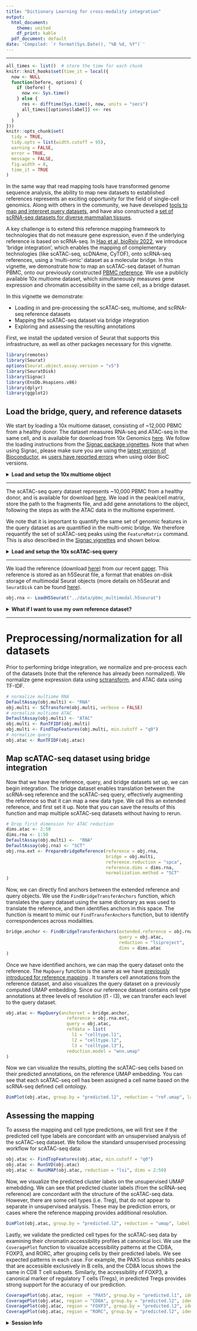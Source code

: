 ```yaml
---
title: "Dictionary Learning for cross-modality integration"
output:
  html_document:
    theme: united
    df_print: kable
  pdf_document: default
date: 'Compiled: `r format(Sys.Date(), "%B %d, %Y")`'
---
```

***
```r
all_times <- list()  # store the time for each chunk
knitr::knit_hooks$set(time_it = local({
  now <- NULL
  function(before, options) {
    if (before) {
      now <<- Sys.time()
    } else {
      res <- difftime(Sys.time(), now, units = "secs")
      all_times[[options$label]] <<- res
    }
  }
}))
knitr::opts_chunk$set(
  tidy = TRUE,
  tidy.opts = list(width.cutoff = 95),
  warning = FALSE,
  error = TRUE,
  message = FALSE,
  fig.width = 8,
  time_it = TRUE
)
```

In the same way that read mapping tools have transformed genome sequence analysis, the ability to map new datasets to established references represents an exciting opportunity for the field of single-cell genomics. Along with others in the community, we have developed [tools to map and interpret query datasets](https://satijalab.org/seurat/articles/multimodal_reference_mapping.html), and have also constructed a [set of scRNA-seq datasets for diverse mammalian tissues](http://azimuth.hubmapconsortium.org).

A key challenge is to extend this reference mapping framework to technologies that do not measure gene expression, even if the underlying reference is based on scRNA-seq. In [Hao et al, bioRxiv 2022](https://www.biorxiv.org/content/10.1101/2022.02.24.481684v1), we introduce 'bridge integration', which enables the mapping of complementary technologies (like scATAC-seq, scDNAme, CyTOF), onto scRNA-seq references, using a 'multi-omic' dataset as a molecular bridge. In this vignette, we demonstrate how to map an scATAC-seq dataset of human PBMC, onto our previously constructed [PBMC reference](https://azimuth.hubmapconsortium.org/references/human_pbmc/). We use a publicly available 10x multiome dataset, which simultaneously measures gene expression and chromatin accessibility in the same cell, as a bridge dataset.

In this vignette we demonstrate:

* Loading in and pre-processing the scATAC-seq, multiome, and scRNA-seq reference datasets
* Mapping the scATAC-seq dataset via bridge integration
* Exploring and assessing the resulting annotations 

First, we install the updated version of Seurat that supports this infrastructure, as well as other packages necessary for this vignette.

```r
library(remotes)
library(Seurat)
options(Seurat.object.assay.version = "v5")
library(SeuratDisk)
library(Signac)
library(EnsDb.Hsapiens.v86)
library(dplyr)
library(ggplot2)
```

## Load the bridge, query, and reference datasets

We start by loading a 10x multiome dataset, consisting of ~12,000 PBMC from a healthy donor. The dataset measures RNA-seq and ATAC-seq in the same cell, and is available for download from 10x Genomics [here](https://www.10xgenomics.com/resources/datasets/pbmc-from-a-healthy-donor-granulocytes-removed-through-cell-sorting-10-k-1-standard-2-0-0). We follow the loading instructions from the [Signac package vignettes](https://satijalab.org/signac/articles/pbmc_multiomic.html). Note that when using Signac, please make sure you are using the [latest version of Bioconductor]([http://www.bioconductor.org/news/bioc_3_14_release/]), as [users have reported errors](https://github.com/timoast/signac/issues/687) when using older BioC versions. 

<details>
  <summary>**Load and setup the 10x multiome object**</summary>

```r
# the 10x hdf5 file contains both data types. 
inputdata.10x <- Read10X_h5("../data/pbmc_granulocyte_sorted_10k_filtered_feature_bc_matrix.h5")
# extract RNA and ATAC data
rna_counts <- inputdata.10x$`Gene Expression`
atac_counts <- inputdata.10x$Peaks
# Create Seurat object
obj.multi <- CreateSeuratObject(counts = rna_counts)
# Get % of mitochondrial genes
obj.multi[["percent.mt"]] <- PercentageFeatureSet(obj.multi, pattern = "^MT-")

# add the ATAC-seq assay
options(Seurat.object.assay.version = "v3")
grange.counts <- StringToGRanges(rownames(atac_counts), sep = c(":", "-"))
grange.use <- seqnames(grange.counts) %in% standardChromosomes(grange.counts)
atac_counts <- atac_counts[as.vector(grange.use), ]
# Get gene annotations
annotations <- GetGRangesFromEnsDb(ensdb = EnsDb.Hsapiens.v86)
# Change style to UCSC 
seqlevelsStyle(annotations) <- 'UCSC'
genome(annotations) <- "hg38"
# File with ATAC per fragment information file 
frag.file <- "../data/pbmc_granulocyte_sorted_10k_atac_fragments.tsv.gz"
# Add in ATAC-seq data as ChromatinAssay object
chrom_assay <- CreateChromatinAssay(
  counts = atac_counts,
  sep = c(":", "-"),
  genome = 'hg38',
  fragments = frag.file,
  min.cells = 10,
  annotation = annotations
)
# Add the ATAC assay to the multiome object 
obj.multi[["ATAC"]] <- chrom_assay
# Filter ATAC data based on QC metrics
obj.multi <- subset(
  x = obj.multi,
  subset = nCount_ATAC < 7e4 &
    nCount_ATAC > 5e3 &
    nCount_RNA < 25000 &
    nCount_RNA > 1000 &
    percent.mt < 20
)
```
</details>

---

The scATAC-seq query dataset represents ~10,000 PBMC from a healthy donor, and is available for download [here](https://www.10xgenomics.com/resources/datasets/10-k-human-pbm-cs-atac-v-1-1-chromium-x-1-1-standard-2-0-0). We load in the peak/cell matrix, store the path to the fragments file, and add gene annotations to the object, following the steps as with the ATAC data in the multiome experiment.

We note that it is important to quantify the same set of genomic features in the query dataset as are quantified in the multi-omic bridge. We therefore requantify the set of scATAC-seq peaks using the `FeatureMatrix` command. This is also described in the [Signac vignettes](https://satijalab.org/signac/articles/integrate_atac.html) and shown below.

<details>
  <summary>**Load and setup the 10x scATAC-seq query**</summary>
  
```r
# Load ATAC dataset
atac_pbmc_data <- Read10X_h5(filename = "../data/10k_PBMC_ATAC_nextgem_Chromium_X_filtered_peak_bc_matrix.h5") 
fragpath <- "../data/10k_PBMC_ATAC_nextgem_Chromium_X_fragments.tsv.gz"
# Get gene annotations
annotation <- GetGRangesFromEnsDb(ensdb = EnsDb.Hsapiens.v86)
# Change to UCSC style 
seqlevelsStyle(annotation) <- 'UCSC'
# Create ChromatinAssay for ATAC data
atac_pbmc_assay <- CreateChromatinAssay(
  counts = atac_pbmc_data,
  sep = c(":", "-"),
  fragments = fragpath,
  annotation = annotation
)
# Requantify query ATAC to have same features as multiome ATAC dataset
requant_multiome_ATAC <- FeatureMatrix(
  fragments = Fragments(atac_pbmc_assay),
  features = granges(obj.multi[['ATAC']]),
  cells = Cells(atac_pbmc_assay)
)
# Create assay with requantified ATAC data
ATAC_assay <- CreateChromatinAssay(
  counts = requant_multiome_ATAC,
  fragments = fragpath,
  annotation = annotation
)
# Create Seurat sbject
obj.atac  <- CreateSeuratObject(counts = ATAC_assay,assay = 'ATAC')
obj.atac[['peak.orig']] <- atac_pbmc_assay
obj.atac <- subset(obj.atac, subset = nCount_ATAC < 7e4 & nCount_ATAC > 2000)
```
</details>

---

We load the reference (download [here](https://atlas.fredhutch.org/data/nygc/multimodal/pbmc_multimodal.h5seurat)) from our recent [paper](https://doi.org/10.1016/j.cell.2021.04.048). This reference is stored as an h5Seurat file, a format that enables on-disk storage of multimodal Seurat objects (more details on h5Seurat and `SeuratDisk` can be found [here](https://mojaveazure.github.io/seurat-disk/index.html)).

```r
obj.rna <- LoadH5Seurat("../data/pbmc_multimodal.h5seurat")
```
<details>
  <summary>**What if I want to use my own reference dataset?**</summary>

As an alternative to using a pre-built reference, you can also use your own reference. To demonstrate, you can download a scRNA-seq dataset of 23,837 human PBMC [here](https://www.dropbox.com/s/x8mu9ye2w3a63hf/20k_PBMC_scRNA.rds?dl=0), which we have already annotated.
```r
obj.rna = readRDS("/path/to/reference.rds")
obj.rna = SCTransform(object = obj.rna) %>% RunPCA() %>% RunUMAP(dims = 1:50, return.model = TRUE) 
```
When using your own reference, set `reference.reduction = "pca"` in the `PrepareBridgeReference` function.
 
</details>

---

# Preprocessing/normalization for all datasets

Prior to performing bridge integration, we normalize and pre-process each of the datasets (note that the reference has already been normalized). We normalize gene expression data using [sctransform](https://genomebiology.biomedcentral.com/articles/10.1186/s13059-019-1874-1), and ATAC data using TF-IDF.

```r
# normalize multiome RNA
DefaultAssay(obj.multi) <- "RNA"
obj.multi <- SCTransform(obj.multi, verbose = FALSE) 
# normalize multiome ATAC
DefaultAssay(obj.multi) <- "ATAC"
obj.multi <- RunTFIDF(obj.multi)
obj.multi <- FindTopFeatures(obj.multi, min.cutoff = "q0")
# normalize query
obj.atac <- RunTFIDF(obj.atac)
```

## Map scATAC-seq dataset using bridge integration

Now that we have the reference, query, and bridge datasets set up, we can begin integration. The bridge dataset enables translation between the scRNA-seq reference and the scATAC-seq query, effectively augmenting the reference so that it can map a new data type. We call this an extended reference, and first set it up.  Note that you can save the results of this function and map multiple scATAC-seq datasets without having to rerun.


```r
# Drop first dimension for ATAC reduction
dims.atac <- 2:50
dims.rna <- 1:50
DefaultAssay(obj.multi) <-  "RNA"
DefaultAssay(obj.rna) <- "SCT"
obj.rna.ext <- PrepareBridgeReference(reference = obj.rna,
                                      bridge = obj.multi, 
                                      reference.reduction = "spca",
                                      reference.dims = dims.rna,
                                      normalization.method = "SCT"
)
```

Now, we can directly find anchors between the extended reference and query objects. We use the `FindBridgeTransferAnchors` function, which translates the query dataset using the same dictionary as was used to translate the reference, and then identifies anchors in this space. The function is meant to mimic our `FindTransferAnchors` function, but to identify correspondences across modalities.

```r
bridge.anchor <- FindBridgeTransferAnchors(extended.reference = obj.rna.ext, 
                                           query = obj.atac,
                                           reduction = "lsiproject",
                                           dims = dims.atac
)
```


Once we have identified anchors, we can map the query dataset onto the reference. The `MapQuery` function is the same as we have [previously introduced for reference mapping](https://satijalab.org/seurat/articles/multimodal_reference_mapping.html) . It transfers cell annotations from the reference dataset, and also visualizes the query dataset on a previously computed UMAP embedding. Since our reference dataset contains cell type annotations at three levels of resolution (l1 - l3), we can transfer each level to the query dataset.


```r
obj.atac <- MapQuery(anchorset = bridge.anchor, 
                       reference = obj.rna.ext, 
                       query = obj.atac, 
                       refdata = list(
                         l1 = "celltype.l1",
                         l2 = "celltype.l2",
                         l3 = "celltype.l3"),
                       reduction.model = "wnn.umap" 
)
```

Now we can visualize the results, plotting the scATAC-seq cells based on their predicted annotations, on the reference UMAP embedding. You can see that each scATAC-seq cell has been assigned a cell name based on the scRNA-seq defined cell ontology.

```r
DimPlot(obj.atac, group.by = "predicted.l2", reduction = "ref.umap", label = TRUE) + ggtitle("ATAC") + NoLegend()
```

## Assessing the mapping

To assess the mapping and cell type predictions, we will first see if the predicted cell type labels are concordant with an unsupervised analysis of the scATAC-seq dataset. We follow the standard unsupervised processing workflow for scATAC-seq data:

```r
obj.atac <- FindTopFeatures(obj.atac, min.cutoff = "q0")
obj.atac <- RunSVD(obj.atac)
obj.atac <- RunUMAP(obj.atac, reduction = "lsi", dims = 2:50)
```

Now, we visualize the predicted cluster labels on the unsupervised UMAP emebdding. We can see that predicted cluster labels (from the scRNA-seq reference) are concordant with the structure of the scATAC-seq data. However, there are some cell types (i.e. Treg),  that do not appear to separate in unsupervised analysis. These may be prediction errors, or cases where the reference mapping provides additional resolution.

```r
DimPlot(obj.atac, group.by = "predicted.l2", reduction = "umap", label = FALSE) 
```

Lastly, we validate the predicted cell types for the scATAC-seq data by examining their chromatin accessibility profiles at canonical loci. We use the `CoveragePlot` function to visualize accessibility patterns at the CD8A, FOXP3, and RORC, after grouping cells by their predicted labels. We see expected patterns in each case. For example, the PAX5 locus exhibits peaks that are accessible exclusively in B cells, and the CD8A locus shows the same in CD8 T cell subsets. Similarly, the accessibility of FOXP3, a canonical marker of regulatory T cells (Tregs), in predicted Tregs provides strong support for the accuracy of our prediction.

```r
CoveragePlot(obj.atac, region  = "PAX5", group.by = "predicted.l1", idents = c("B", "CD4 T", "Mono", "NK"), window = 200, extend.upstream = -150000)
CoveragePlot(obj.atac, region = "CD8A", group.by = "predicted.l2", idents = c("CD8 Naive", "CD4 Naive", "CD4 TCM", "CD8 TCM"), extend.downstream = 5000, extend.upstream = 5000)
CoveragePlot(obj.atac, region = "FOXP3", group.by = "predicted.l2", idents = c( "CD4 Naive", "CD4 TCM", "CD4 TEM", "Treg"), extend.downstream = 0, extend.upstream = 0)
CoveragePlot(obj.atac, region = "RORC", group.by = "predicted.l2", idents = c("CD8 Naive", "CD8 TEM", "CD8 TCM", "MAIT"), extend.downstream = 5000, extend.upstream = 5000)
```

<details>
  <summary>**Session Info**</summary>
```r
sessionInfo()
```
</details>

